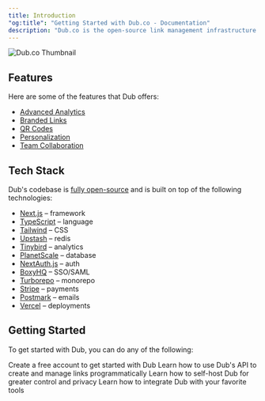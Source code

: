 ```yaml
---
title: Introduction
"og:title": "Getting Started with Dub.co - Documentation"
description: "Dub.co is the open-source link management infrastructure for modern marketing teams."
---
```


<Frame>
  <img
    className="rounded-lg border border-gray-100"
    src="https://assets.dub.co/thumbnail.png"
    alt="Dub.co Thumbnail"
  />
</Frame>

## Features

Here are some of the features that Dub offers:

- [Advanced Analytics](https://dub.co/features/analytics)
- [Branded Links](https://dub.co/features/branded-links)
- [QR Codes](https://dub.co/features/qr-codes)
- [Personalization](https://dub.co/features/personalization)
- [Team Collaboration](https://dub.co/features/collaboration)

## Tech Stack

Dub's codebase is [fully open-source](https://d.to/github) and is built on top of the following technologies:

- [Next.js](https://nextjs.org/) – framework
- [TypeScript](https://www.typescriptlang.org/) – language
- [Tailwind](https://tailwindcss.com/) – CSS
- [Upstash](https://upstash.com/) – redis
- [Tinybird](https://tinybird.com/) – analytics
- [PlanetScale](https://planetscale.com/) – database
- [NextAuth.js](https://next-auth.js.org/) – auth
- [BoxyHQ](https://boxyhq.com/enterprise-sso) – SSO/SAML
- [Turborepo](https://turbo.build/repo) – monorepo
- [Stripe](https://stripe.com/) – payments
- [Postmark](https://postmarkapp.com/) – emails
- [Vercel](https://vercel.com/) – deployments

## Getting Started

To get started with Dub, you can do any of the following:

<CardGroup cols={2}>
  <Card title="Create a free account" icon="code" href="https://app.dub.co">
    Create a free account to get started with Dub
  </Card>
  <Card title="Try our API" icon="code" href="/api-reference/introduction">
    Learn how to use Dub's API to create and manage links programmatically
  </Card>
  <Card title="Self-host Dub" icon="building" href="/self-hosting/guide">
    Learn how to self-host Dub for greater control and privacy
  </Card>
  <Card title="Integrate with Dub" icon="circle-nodes" href="/integrations">
    Learn how to integrate Dub with your favorite tools
  </Card>
</CardGroup>

